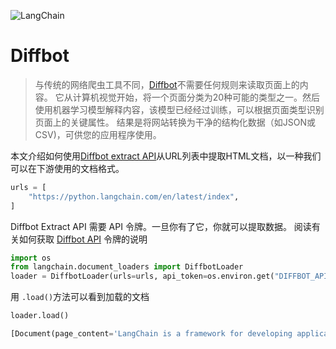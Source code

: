 

<Head>
  <script>
    {
      `(function() {
         var _hmt = _hmt || [];
(function() {
  var hm = document.createElement("script");
  hm.src = "https://hm.baidu.com/hm.js?e60fb290e204e04c5cb6f79b0ac1e697";
  var s = document.getElementsByTagName("script")[0]; 
  s.parentNode.insertBefore(hm, s);
})();
       })();`
    }
  </script>
</Head>

![LangChain](https://pica.zhimg.com/50/v2-56e8bbb52aa271012541c1fe1ceb11a2_r.gif)



Diffbot
================

> 与传统的网络爬虫工具不同，[Diffbot](https://docs.diffbot.com/docs)不需要任何规则来读取页面上的内容。
> 它从计算机视觉开始，将一个页面分类为20种可能的类型之一。然后使用机器学习模型解释内容，该模型已经经过训练，可以根据页面类型识别页面上的关键属性。
> 结果是将网站转换为干净的结构化数据（如JSON或CSV)，可供您的应用程序使用。
> 
> 
> 

本文介绍如何使用[Diffbot extract API](https://www.diffbot.com/products/extract/)从URL列表中提取HTML文档，以一种我们可以在下游使用的文档格式。

```python
urls = [
    "https://python.langchain.com/en/latest/index",
]

```

Diffbot Extract API 需要 API 令牌。一旦你有了它，你就可以提取数据。
阅读有关如何获取 [Diffbot API](https://docs.diffbot.com/reference/authentication) 令牌的说明

```python
import os
from langchain.document_loaders import DiffbotLoader
loader = DiffbotLoader(urls=urls, api_token=os.environ.get("DIFFBOT_API_TOKEN"))

```

用 `.load()`方法可以看到加载的文档

```python
loader.load()

```

```python
[Document(page_content='LangChain is a framework for developing applications powered by language models. We believe that the most powerful and differentiated applications will not only call out to a language model via an API, but will also:\nBe data-aware: connect a language model to other sources of data\nBe agentic: allow a language model to interact with its environment\nThe LangChain framework is designed with the above principles in mind.\nThis is the Python specific portion of the documentation. For a purely conceptual guide to LangChain, see here. For the JavaScript documentation, see here.\nGetting Started\nCheckout the below guide for a walkthrough of how to get started using LangChain to create an Language Model application.\nGetting Started Documentation\nModules\nThere are several main modules that LangChain provides support for. For each module we provide some examples to get started, how-to guides, reference docs, and conceptual guides. These modules are, in increasing order of complexity:\nModels: The various model types and model integrations LangChain supports.\nPrompts: This includes prompt management, prompt optimization, and prompt serialization.\nMemory: Memory is the concept of persisting state between calls of a chain/agent. LangChain provides a standard interface for memory, a collection of memory implementations, and examples of chains/agents that use memory.\nIndexes: Language models are often more powerful when combined with your own text data - this module covers best practices for doing exactly that.\nChains: Chains go beyond just a single LLM call, and are sequences of calls (whether to an LLM or a different utility). LangChain provides a standard interface for chains, lots of integrations with other tools, and end-to-end chains for common applications.\nAgents: Agents involve an LLM making decisions about which Actions to take, taking that Action, seeing an Observation, and repeating that until done. LangChain provides a standard interface for agents, a selection of agents to choose from, and examples of end to end agents.\nUse Cases\nThe above modules can be used in a variety of ways. LangChain also provides guidance and assistance in this. Below are some of the common use cases LangChain supports.\nPersonal Assistants: The main LangChain use case. Personal assistants need to take actions, remember interactions, and have knowledge about your data.\nQuestion Answering: The second big LangChain use case. Answering questions over specific documents, only utilizing the information in those documents to construct an answer.\nChatbots: Since language models are good at producing text, that makes them ideal for creating chatbots.\nQuerying Tabular Data: If you want to understand how to use LLMs to query data that is stored in a tabular format (csvs, SQL, dataframes, etc) you should read this page.\nInteracting with APIs: Enabling LLMs to interact with APIs is extremely powerful in order to give them more up-to-date information and allow them to take actions.\nExtraction: Extract structured information from text.\nSummarization: Summarizing longer documents into shorter, more condensed chunks of information. A type of Data Augmented Generation.\nEvaluation: Generative models are notoriously hard to evaluate with traditional metrics. One new way of evaluating them is using language models themselves to do the evaluation. LangChain provides some prompts/chains for assisting in this.\nReference Docs\nAll of LangChain’s reference documentation, in one place. Full documentation on all methods, classes, installation methods, and integration setups for LangChain.\nReference Documentation\nLangChain Ecosystem\nGuides for how other companies/products can be used with LangChain\nLangChain Ecosystem\nAdditional Resources\nAdditional collection of resources we think may be useful as you develop your application!\nLangChainHub: The LangChainHub is a place to share and explore other prompts, chains, and agents.\nGlossary: A glossary of all related terms, papers, methods, etc. Whether implemented in LangChain or not!\nGallery: A collection of our favorite projects that use LangChain. Useful for finding inspiration or seeing how things were done in other applications.\nDeployments: A collection of instructions, code snippets, and template repositories for deploying LangChain apps.\nTracing: A guide on using tracing in LangChain to visualize the execution of chains and agents.\nModel Laboratory: Experimenting with different prompts, models, and chains is a big part of developing the best possible application. The ModelLaboratory makes it easy to do so.\nDiscord: Join us on our Discord to discuss all things LangChain!\nProduction Support: As you move your LangChains into production, we’d love to offer more comprehensive support. Please fill out this form and we’ll set up a dedicated support Slack channel.', metadata={'source': 'https://python.langchain.com/en/latest/index'})]

```

